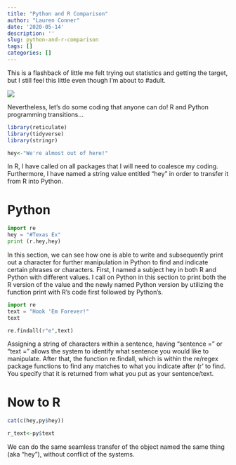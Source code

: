 ```yaml
---
title: "Python and R Comparison"
author: "Lauren Conner"
date: '2020-05-14'
description: ''
slug: python-and-r-comparison
tags: []
categories: []
---
```


This is a flashback of little me felt trying out statistics and getting the target, but I still feel this little even though I'm about to #adult.

![](/blog/Python-and-R-Comparison_files/alien.png)

Nevertheless, let's do some coding that anyone can do!  R and Python programming transitions...

```r
library(reticulate)
library(tidyverse)
library(stringr)

hey<-"We're almost out of here!"
```

In R, I have called on all packages that I will need to coalesce my coding.  Furthermore, I have named a string value entitled "hey" in order to transfer it from R into Python.

# Python

```python
import re
hey = "#Texas Ex"
print (r.hey,hey)
```

In this section, we can see how one is able to write and subsequently print out a character for further manipulation in Python to find and indicate certain phrases or characters.  First, I named a subject hey in both R and Python with different values.  I call on Python in this section to print both the R version of the value and the newly named Python version by utilizing the function print with R's code first followed by Python's.


```python
import re
text = "Hook 'Em Forever!"
text

re.findall(r"e",text)
```

Assigning a string of characters within a sentence, having "sentence =" or "text =" allows the system to identify what sentence you would like to manipulate.  After that, the function re.findall, which is within the re/regex package functions to find any matches to what you indicate after (r' to find. You specify that it is returned from what you put as your sentence/text.

# Now to R

```r
cat(c(hey,py$hey))

r_text<-py$text
```

We can do the same seamless transfer of the object named the same thing (aka "hey"), without conflict of the systems.


